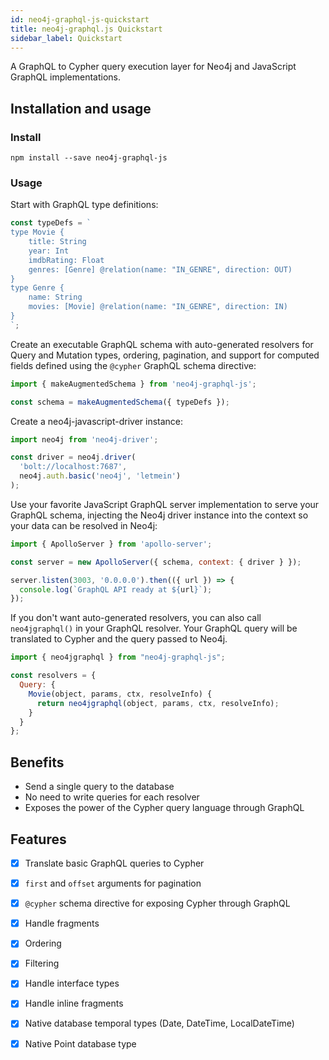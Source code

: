 ```yaml
---
id: neo4j-graphql-js-quickstart
title: neo4j-graphql.js Quickstart
sidebar_label: Quickstart
---
```



A GraphQL to Cypher query execution layer for Neo4j and JavaScript GraphQL implementations.

## Installation and usage

### Install

```shell
npm install --save neo4j-graphql-js
```

### Usage

Start with GraphQL type definitions:

```js
const typeDefs = `
type Movie {
    title: String
    year: Int
    imdbRating: Float
    genres: [Genre] @relation(name: "IN_GENRE", direction: OUT)
}
type Genre {
    name: String
    movies: [Movie] @relation(name: "IN_GENRE", direction: IN)
}
`;
```

Create an executable GraphQL schema with auto-generated resolvers for Query and Mutation types, ordering, pagination, and support for computed fields defined using the `@cypher` GraphQL schema directive:

```js
import { makeAugmentedSchema } from 'neo4j-graphql-js';

const schema = makeAugmentedSchema({ typeDefs });
```

Create a neo4j-javascript-driver instance:

```js
import neo4j from 'neo4j-driver';

const driver = neo4j.driver(
  'bolt://localhost:7687',
  neo4j.auth.basic('neo4j', 'letmein')
);
```

Use your favorite JavaScript GraphQL server implementation to serve your GraphQL schema, injecting the Neo4j driver instance into the context so your data can be resolved in Neo4j:

```js
import { ApolloServer } from 'apollo-server';

const server = new ApolloServer({ schema, context: { driver } });

server.listen(3003, '0.0.0.0').then(({ url }) => {
  console.log(`GraphQL API ready at ${url}`);
});
```

If you don't want auto-generated resolvers, you can also call `neo4jgraphql()` in your GraphQL resolver. Your GraphQL query will be translated to Cypher and the query passed to Neo4j.

```js
import { neo4jgraphql } from "neo4j-graphql-js";

const resolvers = {
  Query: {
    Movie(object, params, ctx, resolveInfo) {
      return neo4jgraphql(object, params, ctx, resolveInfo);
    }
  }
};
```

## Benefits

- Send a single query to the database
- No need to write queries for each resolver
- Exposes the power of the Cypher query language through GraphQL

## Features

- [x] Translate basic GraphQL queries to Cypher
- [x] `first` and `offset` arguments for pagination
- [x] `@cypher` schema directive for exposing Cypher through GraphQL
- [x] Handle fragments
- [x] Ordering
- [x] Filtering
- [x] Handle interface types
- [x] Handle inline fragments
- [x] Native database temporal types (Date, DateTime, LocalDateTime)
- [x] Native Point database type


<FeedbackWidget />